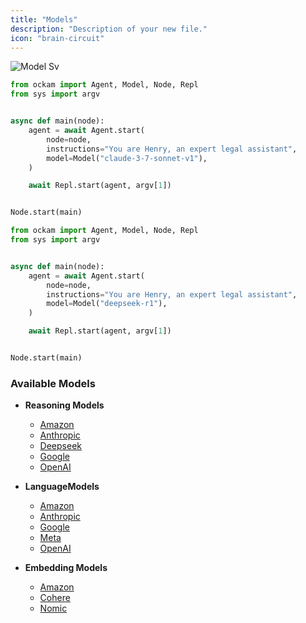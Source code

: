 ```yaml
---
title: "Models"
description: "Description of your new file."
icon: "brain-circuit"
---
```


![Model Sv](/images/model.svg)

```python images/main/main.py
from ockam import Agent, Model, Node, Repl
from sys import argv


async def main(node):
    agent = await Agent.start(
        node=node,
        instructions="You are Henry, an expert legal assistant",
        model=Model("claude-3-7-sonnet-v1"),
    )

    await Repl.start(agent, argv[1])


Node.start(main)
```

```python images/main/main.py
from ockam import Agent, Model, Node, Repl
from sys import argv


async def main(node):
    agent = await Agent.start(
        node=node,
        instructions="You are Henry, an expert legal assistant",
        model=Model("deepseek-r1"),
    )

    await Repl.start(agent, argv[1])


Node.start(main)
```

### Available Models

- **Reasoning Models**
  - [Amazon](https://aws.amazon.com/ai/generative-ai/nova/)
  - [Anthropic](https://www.anthropic.com)
  - [Deepseek](https://www.deepseek.com)
  - [Google](https://ai.google.dev)
  - [OpenAI](https://openai.com)
- **LanguageModels**
  - [Amazon](https://aws.amazon.com/bedrock/amazon-models/titan/)
  - [Anthropic](https://www.anthropic.com)
  - [Google](https://ai.google.dev)
  - [Meta](https://www.meta.ai)
  - [OpenAI](https://openai.com)


- **Embedding Models**
  - [Amazon](https://aws.amazon.com/bedrock/amazon-models/titan/)
  - [Cohere](https://cohere.com)
  - [Nomic](https://www.nomic.ai)